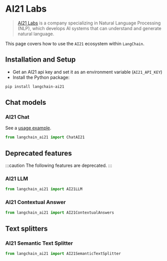 # AI21 Labs

>[AI21 Labs](https://www.ai21.com/about) is a company specializing in Natural
> Language Processing (NLP), which develops AI systems
> that can understand and generate natural language.

This page covers how to use the `AI21` ecosystem within `LangChain`.

## Installation and Setup

- Get an AI21 api key and set it as an environment variable (`AI21_API_KEY`)
- Install the Python package:

```bash
pip install langchain-ai21
```

## Chat models

### AI21 Chat

See a [usage example](/oss/integrations/chat/ai21).

```python
from langchain_ai21 import ChatAI21
```

## Deprecated features

:::caution The following features are deprecated.
:::

### AI21 LLM

```python
from langchain_ai21 import AI21LLM
```

### AI21 Contextual Answer

```python
from langchain_ai21 import AI21ContextualAnswers
```

## Text splitters

### AI21 Semantic Text Splitter

```python
from langchain_ai21 import AI21SemanticTextSplitter
```
